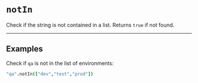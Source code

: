 # `notIn`

Check if the string is not contained in a list. Returns `true` if not found.

---

## Examples

Check if `qa` is not in the list of environments:
```coffee
"qa".notIn(["dev","test","prod"])
```
